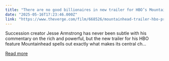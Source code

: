 ```yaml
---
title: "There are no good billionaires in new trailer for HBO’s Mountainhead movie"
date: "2025-05-16T17:23:46.000Z"
link: "https://www.theverge.com/film/668526/mountainhead-trailer-hbo-premiere-date"
---
```


Succession creator Jesse Armstrong has never been subtle with his commentary on the rich and powerful, but the new trailer for his HBO feature Mountainhead spells out exactly what makes its central ch...

[Read more](https://www.theverge.com/film/668526/mountainhead-trailer-hbo-premiere-date)
